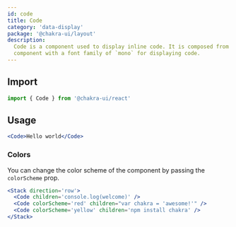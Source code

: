 ```yaml
---
id: code
title: Code
category: 'data-display'
package: '@chakra-ui/layout'
description:
  Code is a component used to display inline code. It is composed from the Box
  component with a font family of `mono` for displaying code.
---
```


## Import

```js
import { Code } from '@chakra-ui/react'
```

## Usage

```jsx
<Code>Hello world</Code>
```

### Colors

You can change the color scheme of the component by passing the `colorScheme`
prop.

```jsx
<Stack direction='row'>
  <Code children='console.log(welcome)' />
  <Code colorScheme='red' children="var chakra = 'awesome!'" />
  <Code colorScheme='yellow' children='npm install chakra' />
</Stack>
```
